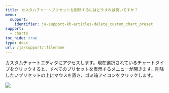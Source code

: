 ```yaml
---
title: カスタムチャートプリセットを削除するにはどうすれば良いですか？
menu:
  support:
    identifier: ja-support-kb-articles-delete_custom_chart_preset
support:
  - charts
toc_hide: true
type: docs
url: /ja/support/:filename
---
```

カスタムチャートエディタにアクセスします。現在選択されているチャートタイプをクリックすると、すべてのプリセットを表示するメニューが開きます。削除したいプリセットの上にマウスを置き、ゴミ箱アイコンをクリックします。

<Frame>
    <img src="/images/app_ui/delete_custome_chart_preset.gif"  />
</Frame>